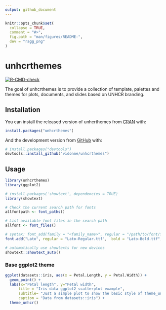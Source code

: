```yaml
---
output: github_document
---
```


<!-- README.md is generated from README.Rmd. Please edit that file -->

```r
knitr::opts_chunk$set(
  collapse = TRUE,
  comment = "#>",
  fig.path = "man/figures/README-",
  dev = "ragg_png"
)
```

# unhcrthemes

<!-- badges: start -->
[![R-CMD-check](https://github.com/vidonne/unhcrthemes/workflows/R-CMD-check/badge.svg)](https://github.com/vidonne/unhcrthemes/actions)
<!-- badges: end -->

The goal of unhcrthemes is to provide a collection of template, palettes and themes for plots, documents, and slides based on UNHCR branding.

## Installation

You can install the released version of unhcrthemes from [CRAN](https://CRAN.R-project.org) with:

``` r
install.packages("unhcrthemes")
```

And the development version from [GitHub](https://github.com/) with:

``` r
# install.packages("devtools")
devtools::install_github("vidonne/unhcrthemes")
```
## Usage

```r
library(unhcrthemes)
library(ggplot2)

# install.packages('showtext', dependencies = TRUE)
library(showtext)

# Check the current search path for fonts
allfontpath <- font_paths()    

# List available font files in the search path
allfont <- font_files()

# syntax: font_add(family = "<family_name>", regular = "/path/to/font/file")
font.add("Lato", regular = "Lato-Regular.ttf",  bold = "Lato-Bold.ttf", italic = "Lato-Italic.ttf")

# automatically use showtexts for new devices
showtext::showtext_auto()
```

### Base ggplot2 theme

```r
ggplot(datasets::iris, aes(x = Petal.Length, y = Petal.Width)) +
  geom_point() +
  labs(x="Petal length", y="Petal width",
      title = "Iris data ggplot2 scatterplot example",
      subtitle= "Just a simple plot to show the basic style of theme_unhcr",
      caption = "Data from datasets::iris") +
  theme_unhcr()
```

